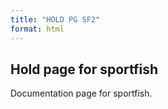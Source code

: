 ```yaml
---
title: "HOLD PG SF2"
format: html
---
```


## Hold page for sportfish

Documentation page for sportfish.
